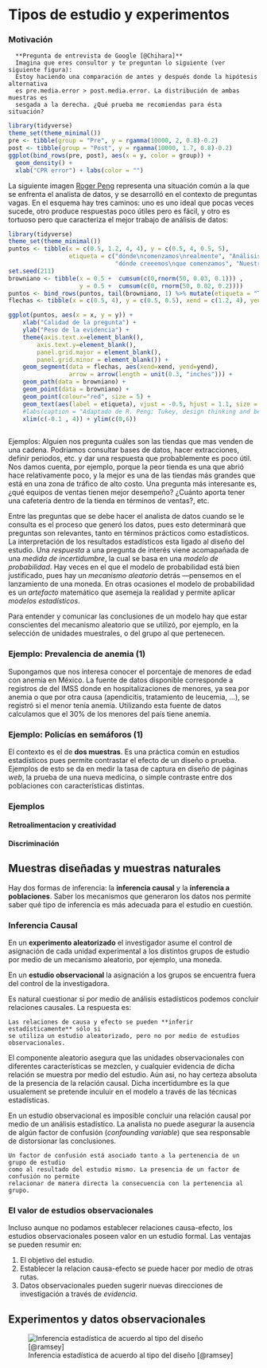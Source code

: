 # Tipos de estudio y experimentos

### Motivación {-}

```block
  **Pregunta de entrevista de Google [@Chihara]**  
  Imagina que eres consultor y te preguntan lo siguiente (ver siguiente figura):  
  Estoy haciendo una comparación de antes y después donde la hipótesis alternativa
  es pre.media.error > post.media.error. La distribución de ambas muestras es 
  sesgada a la derecha. ¿Qué prueba me recomiendas para ésta situación?
```

```r
library(tidyverse)
theme_set(theme_minimal())
pre <- tibble(group = "Pre", y = rgamma(10000, 2, 0.8)-0.2)
post <- tibble(group = "Post", y = rgamma(10000, 1.7, 0.8)-0.2)
ggplot(bind_rows(pre, post), aes(x = y, color = group)) +
  geom_density() +
  xlab("CPR error") + labs(color = "")
```


La siguiente imagen [Roger Peng](https://simplystatistics.org/2019/04/17/tukey-design-thinking-and-better-questions/) 
representa una situación común a la que se enfrenta el analista de datos, y se
desarrolló en el contexto de preguntas vagas. En el esquema hay tres caminos: 
uno es uno ideal que pocas veces sucede,
otro produce respuestas poco útiles pero es fácil, y otro es tortuoso pero que 
caracteriza el mejor trabajo de análisis de datos:


```r
library(tidyverse)
theme_set(theme_minimal())
puntos <- tibble(x = c(0.5, 1.2, 4, 4), y = c(0.5, 4, 0.5, 5),
                 etiqueta = c("dónde\ncomenzamos\nrealmente", "Análisis de datos \n poco útil, de bajo impacto", 
                              "dónde creeemos\nque comenzamos", "Nuestra \n Meta "))
set.seed(211)
browniano <- tibble(x = 0.5 +  cumsum(c(0,rnorm(50, 0.03, 0.1))) ,
                    y = 0.5 +  cumsum(c(0, rnorm(50, 0.02, 0.2))))
puntos <- bind_rows(puntos, tail(browniano, 1) %>% mutate(etiqueta = "Terminamos?!?"))
flechas <- tibble(x = c(0.5, 4), y = c(0.5, 0.5), xend = c(1.2, 4), yend = c(4, 5))

ggplot(puntos, aes(x = x, y = y)) + 
    xlab("Calidad de la pregunta") +
    ylab("Peso de la evidencia") +
    theme(axis.text.x=element_blank(),
        axis.text.y=element_blank(),
        panel.grid.major = element_blank(),
        panel.grid.minor = element_blank()) +
    geom_segment(data = flechas, aes(xend=xend, yend=yend),
                 arrow = arrow(length = unit(0.3, "inches"))) +
    geom_path(data = browniano) +
    geom_point(data = browniano) +
    geom_point(colour="red", size = 5) +
    geom_text(aes(label = etiqueta), vjust = -0.5, hjust = 1.1, size = 4.2) +
    #labs(caption = "Adaptado de R. Peng: Tukey, design thinking and better questions.") +
    xlim(c(-0.1 , 4)) + ylim(c(0,6))
    
```


Ejemplos: Alguien nos pregunta cuáles son las tiendas que mas venden de una 
cadena. Podríamos consultar bases de datos, hacer extracciones, definir 
periodos, etc. y dar una respuesta que probablemente es poco útil. Nos damos 
cuenta, por ejemplo, porque la
peor tienda es una que abrió hace relativamente poco, y la mejor es una de las tiendas
más grandes que está en una zona de tráfico de alto costo. Una pregunta más interesante
es, ¿qué equipos de ventas tienen mejor desempeño? ¿Cuánto aporta tener una cafetería dentro
de la tienda en términos de ventas?, etc.  

Entre las preguntas que se debe hacer el analista de datos cuando se le consulta 
es el proceso que generó los datos, pues esto determinará que preguntas son 
relevantes, tanto en términos prácticos como estadísticos.
La interpretación de los resultados estadísticos esta ligado al diseño del 
estudio. Una *respuesta* a una pregunta de interés
viene acomapañada de una *medida de incertidumbre*, la cual se basa en una
*modelo de probabilidad*. Hay veces en el que el modelo de probabilidad está
bien justificado, pues hay un *mecanismo aleatorio* detrás ---pensemos en el
lanzamiento de una moneda. En otras ocasiones el modelo de probabilidad es un
*artefacto* matemático que asemeja la realidad y permite aplicar
*modelos estadísticos*.

Para entender y comunicar las conclusiones de un modelo hay que estar
conscientes del mecanismo aleatorio que se utilizó, por ejemplo, en la selección
de unidades muestrales, o del grupo al que pertenecen.

### Ejemplo: Prevalencia de anemia (1) {-}

Supongamos que nos interesa conocer el porcentaje de menores de edad con 
anemia en México. La fuente de datos disponible corresponde a registros de 
del IMSS donde en hospitalizaciones de menores, ya sea por anemia o 
que por otra causa (apendicitis, tratamiento de leucemia, ...), se registró 
si el menor tenía anemia. Utilizando esta fuente de datos calculamos que el
30% de los menores del país tiene anemia.

### Ejemplo: Policías en semáforos (1) {-}




El contexto es el de  **dos muestras**. Es una práctica común en estudios
estadísticos pues permite contrastar el efecto de un diseño o prueba. Ejemplos
de esto se da en medir la tasa de captura en diseño de páginas *web*, la prueba
de una nueva medicina, o simple contraste entre dos poblaciones con
características distintas.



### Ejemplos {-}

#### Retroalimentacion y creatividad {-}

#### Discriminación {-}

## Muestras diseñadas y muestras naturales {-}

Hay dos formas de inferencia: la **inferencia causal** y la **inferencia a
poblaciones**. Saber los mecanismos que generaron los datos nos permite saber
qué tipo de inferencia es más adecuada para el estudio en cuestión.

### Inferencia Causal {-}

En un **experimento aleatorizado** el investigador asume el control de
asignación de cada unidad experimental a los distintos grupos de estudio por
medio de un mecanismo aleatorio, por ejemplo, una moneda. 

En un **estudio observacional** la asignación a los grupos se encuentra fuera del 
control de la investigadora. 

Es natural cuestionar si por medio de análisis estadísticos podemos concluir
relaciones causales. La respuesta es: 

```block
Las relaciones de causa y efecto se pueden **inferir estadísticamente** sólo si 
se utiliza un estudio aleatorizado, pero no por medio de estudios observacionales. 
```

El componente aleatorio asegura que las unidades observacionales con diferentes
características se mezclen, y cualquier evidencia de dicha relación se muestra
por medio del estudio. Aún asi, no hay certeza absoluta de la presencia de la
relación causal. Dicha incertidumbre es la que usualement se pretende inculuir
en el modelo a través de las técnicas estadísticas.

En un estudio observacional es imposible concluir una relación causal por medio
de un análisis estadístico. La analista no puede asegurar la ausencia de algún
factor de confusión (*confounding variable*) que sea responsable de distorsionar
las conclusiones.

```block
Un factor de confusión está asociado tanto a la pertenencia de un grupo de estudio 
como al resultado del estudio mismo. La presencia de un factor de confusión no permite
relacionar de manera directa la consecuencia con la pertenencia al grupo. 
```

### El valor de estudios observacionales {-}

Incluso aunque no podamos establecer relaciones causa-efecto, los estudios observacionales 
poseen valor en un estudio formal. Las ventajas se pueden resumir en: 

1. El objetivo del estudio. 
2. Establecer la relacion causa-efecto se puede hacer por medio de otras rutas. 
3. Datos observacionales pueden sugerir nuevas direcciones de investigación a través de *evidencia*.



## Experimentos y datos observacionales {-}

![Inferencia estadística de acuerdo al tipo del diseño [@ramsey]](images/03_inferencia-estudio.png)

